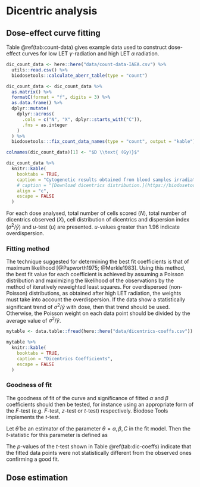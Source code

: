# Dicentric analysis {#stats-dicent}

## Dose-effect curve fitting

Table \@ref(tab:count-data) gives example data used to construct dose-effect curves for low LET $\gamma$-radiation and high LET $\alpha$ radiation.

```r
dic_count_data <- here::here("data/count-data-IAEA.csv") %>%
  utils::read.csv() %>%
  biodosetools::calculate_aberr_table(type = "count")

dic_count_data <- dic_count_data %>%
  as.matrix() %>%
  formatC(format = "f", digits = 3) %>%
  as.data.frame() %>%
  dplyr::mutate(
    dplyr::across(
      .cols = c("N", "X", dplyr::starts_with("C")),
      .fns = as.integer
    )
  ) %>%
  biodosetools:::fix_count_data_names(type = "count", output = "kable")

colnames(dic_count_data)[1] <- "$D \\text{ (Gy)}$"

dic_count_data %>%
  knitr::kable(
    booktabs = TRUE,
    caption = "Cytogenetic results obtained from blood samples irradiated with $\\gamma$-rays",
    # caption = "[Download dicentrics distribution.](https://biodosetools-team.github.io/documentation/data/count-data-IAEA.csv)"),
    align = "c",
    escape = FALSE
  )
```


For each dose analysed, total number of cells scored ($N$), total number of dicentrics observed ($X$), cell distribution of dicentrics and dispersion index ($\sigma^{2}/\bar{y}$) and $u$-test ($u$) are presented. $u$-values greater than 1.96 indicate overdispersion.

### Fitting method 
The technique suggested for determining the best fit coefficients is that of maximum likelihood [@Papworth1975; @Merkle1983]. Using this method, the best fit value for each coefficient is achieved by assuming a Poisson distribution and maximizing the likelihood of the observations by the method of iteratively reweighted least squares. For overdispersed (non-Poisson) distributions, as obtained after high LET radiation, the weights must take into account the overdispersion. If the data show a statistically significant trend of $\sigma^{2}/\bar{y}$ with dose, then that trend should be used. Otherwise, the Poisson weight on each data point should be divided by the average value of $\sigma^{2}/\bar{y}$.

```r
mytable <- data.table::fread(here::here("data/dicentrics-coeffs.csv"))

mytable %>%
  knitr::kable(
    booktabs = TRUE,
    caption = "Dicentrics Coefficients",
    escape = FALSE
  )
```

### Goodness of fit 
<!-- The goodness of fit of the curve and significance of fitted $\alpha$ and $\beta$ coefficients should then be tested, for instance using the Chi-squared ($\chi^{2}$) test and an appropriate form of the $F$-test (e.g. $F$-test, $z$-test or $t$-test) respectively. Biodose Tools implements the $t$-test. -->

The goodness of fit of the curve and significance of fitted $\alpha$ and $\beta$ coefficients should then be tested, for instance using an appropriate form of the $F$-test (e.g. $F$-test, $z$-test or $t$-test) respectively. Biodose Tools implements the $t$-test.

Let $\hat{\theta}$ be an estimator of the parameter $\theta = \alpha, \beta, C$ in the fit model. Then the $t$-statistic for this parameter is defined as
\begin{equation} 
  t_{\hat{\theta}} = \frac{\hat{\theta}}{\widehat{se}(\hat{\theta})}
  (\#eq:t-test)
\end{equation}


<!-- If there is evidence of a lack of fit (i.e. the $\chi^{2}$ is greater than the degrees of freedom ($df$)), then the standard error should be increased by $(\chi^{2}/df)^{1/2}$. Many computer programs calculate SE values that are based on the sum of squares, instead of the Poisson estimate of the variance, which may lead to a false underestimation of the Poisson error. For this reason, when SE are calculated using this method, and the df is greater than the $\chi^{2}$, it is a good practice to increase the SE by $(df/\chi^{2})^{1/2}$. -->

The $p$-values of the $t$-test shown in Table \@ref(tab:dic-coeffs) indicate that the fitted data points were not statistically different from the observed ones confirming a good fit.

## Dose estimation
